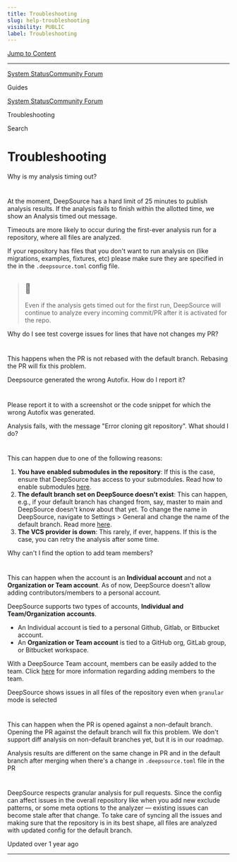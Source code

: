 ```yaml
---
title: Troubleshooting
slug: help-troubleshooting
visibility: PUBLIC
label: Troubleshooting
---
```


[Jump to Content](#content)

---

[System Status](https://deepsourcestatus.com/)[Community Forum](https://discuss.deepsource.com/)

Guides

[System Status](https://deepsourcestatus.com/)[Community Forum](https://discuss.deepsource.com/)

Troubleshooting

Search

# Troubleshooting

Why is my analysis timing out?

# [](#why-is-my-analysis-timing-out)

At the moment, DeepSource has a hard limit of 25 minutes to publish analysis results. If the analysis fails to finish within the allotted time, we show an Analysis timed out message.

Timeouts are more likely to occur during the first-ever analysis run for a repository, where all files are analyzed.

If your repository has files that you don't want to run analysis on (like migrations, examples, fixtures, etc) please make sure they are specified in the in the `.deepsource.toml` config file.

> ## 📘
>
> Even if the analysis gets timed out for the first run, DeepSource will continue to analyze every incoming commit/PR after it is activated for the repo.

Why do I see test coverge issues for lines that have not changes my PR?

# [](#why-do-i-see-test-coverge-issues-for-lines-that-have-not-changes-my-pr)

This happens when the PR is not rebased with the default branch. Rebasing the PR will fix this problem.

Deepsource generated the wrong Autofix. How do I report it?

# [](#deepsource-generated-the-wrong-autofix-how-do-i-report-it)

Please report it to with a screenshot or the code snippet for which the wrong Autofix was generated.

Analysis fails, with the message "Error cloning git repository". What should I do?

# [](#analysis-fails-with-the-message-error-cloning-git-repository-what-should-i-do)

This can happen due to one of the following reasons:

1.  **You have enabled submodules in the repository**: If this is the case, ensure that DeepSource has access to your submodules. Read how to enable submodules [here](https://deepsource-docs.readme.io/docs/repository-settings#enable-git-submodules:~:text=on%20this%20branch.-,Enable%20git%20submodules,-If%20you%27re%20using).
2.  **The default branch set on DeepSource doesn't exist**: This can happen, e.g., if your default branch has changed from, say, master to main and DeepSource doesn't know about that yet. To change the name in DeepSource, navigate to Settings > General and change the name of the default branch. Read more [here](https://deepsource-docs.readme.io/docs/repository-settings#set-default-analysis-branch:~:text=General-,Set%20default%20analysis%20branch,-Set%20the%20base).
3.  **The VCS provider is down**: This rarely, if ever, happens. If this is the case, you can retry the analysis after some time.

Why can't I find the option to add team members?

# [](#why-cant-i-find-the-option-to-add-team-members)

This can happen when the account is an **Individual account** and not a **Organization or Team account**. As of now, DeepSource doesn't allow adding contributors/members to a personal account.

DeepSource supports two types of accounts, **Individual and Team/Organization accounts**.

- An Individual account is tied to a personal Github, Gitlab, or Bitbucket account.
- An **Organization or Team account** is tied to a GitHub org, GitLab group, or Bitbucket workspace.

With a DeepSource Team account, members can be easily added to the team. Click [here](https://deepsource-docs.readme.io/docs/account-management) for more information regarding adding members to the team.

DeepSource shows issues in all files of the repository even when `granular` mode is selected

# [](#deepsource-shows-issues-in-all-files-of-the-repository-even-when-granular-mode-is-selected)

This can happen when the PR is opened against a non-default branch. Opening the PR against the default branch will fix this problem. We don't support diff analysis on non-default branches yet, but it is in our roadmap.

Analysis results are different on the same change in PR and in the default branch after merging when there's a change in `.deepsource.toml` file in the PR

# [](#analysis-results-are-different-on-the-same-change-in-pr-and-in-the-default-branch-after-merging-when-theres-a-change-in-deepsourcetoml-file-in-the-pr)

DeepSource respects granular analysis for pull requests. Since the config can affect issues in the overall repository like when you add new exclude patterns, or some meta options to the analyzer — existing issues can become stale after that change. To take care of syncing all the issues and making sure that the repository is in its best shape, all files are analyzed with updated config for the default branch.

Updated over 1 year ago

---
